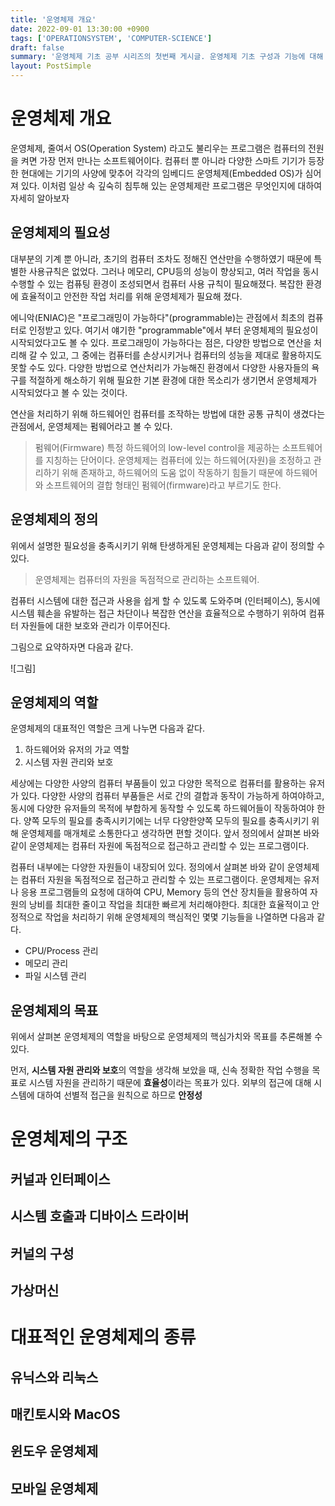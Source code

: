 ```yaml
---
title: '운영체제 개요'
date: 2022-09-01 13:30:00 +0900
tags: ['OPERATIONSYSTEM', 'COMPUTER-SCIENCE']
draft: false
summary: '운영체제 기초 공부 시리즈의 첫번째 게시글. 운영체제 기초 구성과 기능에 대해 설명한 글'
layout: PostSimple
---
```


# 운영체제 개요

운영체제, 줄여서 OS(Operation System) 라고도 불리우는 프로그램은 컴퓨터의 전원을 켜면 가장 먼저 만나는 소프트웨어이다.  컴퓨터 뿐 아니라 다양한 스마트 기기가 등장한 현대에는 기기의 사양에 맞추어 각각의 임베디드 운영체제(Embedded OS)가 심어져 있다. 이처럼 일상 속 깊숙히 침투해 있는 운영체제란 프로그램은 무엇인지에 대하여 자세히 알아보자

## 운영체제의 필요성

대부분의 기계 뿐 아니라, 초기의 컴퓨터 조차도 정해진 연산만을 수행하였기 때문에 특별한 사용규칙은 없었다. 그러나 메모리, CPU등의 성능이 향상되고, 여러 작업을 동시 수행할 수 있는 컴퓨팅 환경이 조성되면서 컴퓨터 사용 규칙이 필요해졌다. 복잡한 환경에 효율적이고 안전한 작업 처리를 위해 운영체제가 필요해 졌다.

에니악(ENIAC)은 "프로그래밍이 가능하다"(programmable)는 관점에서 최초의 컴퓨터로 인정받고 있다. 여기서 얘기한 "programmable"에서 부터 운영체제의 필요성이 시작되었다고도 볼 수 있다. 프로그래밍이 가능하다는 점은, 다양한 방법으로 연산을 처리해 갈 수 있고, 그 중에는 컴퓨터를 손상시키거나 컴퓨터의 성능을 제대로 활용하지도 못할 수도 있다. 다양한 방법으로 연산처리가 가능해진 환경에서 다양한 사용자들의 욕구를 적절하게 해소하기 위해 필요한 기본 환경에 대한 목소리가 생기면서 운영체제가 시작되었다고 볼 수 있는 것이다.

연산을 처리하기 위해 하드웨어인 컴퓨터를 조작하는 방법에 대한 공통 규칙이 생겼다는 관점에서, 운영체제는 펌웨어라고 볼 수 있다.

> 펌웨어(Firmware)
> 특정 하드웨어의 low-level control을 제공하는 소프트웨어를 지칭하는 단어이다. 운영체제는 컴퓨터에 있는 하드웨어(자원)을 조정하고 관리하기 위해 존재하고, 하드웨어의 도움 없이 작동하기 힘들기 때문에 하드웨어와 소프트웨어의 결합 형태인 펌웨어(firmware)라고 부르기도 한다.

## 운영체제의 정의
위에서 설명한 필요성을 충족시키기 위해 탄생하게된 운영체제는 다음과 같이 정의할 수 있다.

> 운영체제는 컴퓨터의 자원을 독점적으로 관리하는 소프트웨어.

컴퓨터 시스템에 대한 접근과 사용을 쉽게 할 수 있도록 도와주며 (인터페이스), 동시에 시스템 훼손을 유발하는 접근 차단이나 복잡한 연산을 효율적으로 수행하기 위하여 컴퓨터 자원들에 대한 보호와 관리가 이루어진다.

그림으로 요약하자면 다음과 같다.

![그림]

## 운영체제의 역할
운영체제의 대표적인 역할은 크게 나누면 다음과 같다.

1. 하드웨어와 유저의 가교 역할
2. 시스템 자원 관리와 보호

세상에는 다양한 사양의 컴퓨터 부품들이 있고 다양한 목적으로 컴퓨터를 활용하는 유저가 있다. 다양한 사양의 컴퓨터 부품들은 서로 간의 결합과 동작이 가능하게 하여야하고, 동시에 다양한 유저들의 목적에 부합하게 동작할 수 있도록 하드웨어들이 작동하여야 한다. 양쪽 모두의 필요를 충족시키기에는 너무 다양한양쪽 모두의 필요를 충족시키기 위해 운영체제를 매개체로 소통한다고 생각하면 편할 것이다. 앞서 정의에서 살펴본 바와 같이 운영체제는 컴퓨터 자원에 독점적으로 접근하고 관리할 수 있는 프로그램이다. 

컴퓨터 내부에는 다양한 자원들이 내장되어 있다. 정의에서 살펴본 바와 같이 운영체제는 컴퓨터 자원을 독점적으로 접근하고 관리할 수 있는 프로그램이다. 운영체제는 유저나 응용 프로그램들의 요청에 대하여 CPU, Memory 등의 연산 장치들을 활용하여 자원의 낭비를 최대한 줄이고 작업을 최대한 빠르게 처리해야한다. 최대한 효율적이고 안정적으로 작업을 처리하기 위해 운영체제의 핵심적인 몇몇 기능들을 나열하면 다음과 같다.

- CPU/Process 관리
- 메모리 관리
- 파일 시스템 관리

## 운영체제의 목표
위에서 살펴본 운영체제의 역할을 바탕으로 운영체제의 핵심가치와 목표를 추론해볼 수 있다.

먼저, **시스템 자원 관리와 보호**의 역할을 생각해 보았을 때, 신속 정확한 작업 수행을 목표로 시스템 자원을 관리하기 때문에 **효율성**이라는 목표가 있다.  외부의 접근에 대해 시스템에 대하여 선별적 접근을 원칙으로 하므로 **안정성**

# 운영체제의 구조

## 커널과 인터페이스

## 시스템 호출과 디바이스 드라이버

## 커널의 구성

## 가상머신

# 대표적인 운영체제의 종류

## 유닉스와 리눅스

## 매킨토시와 MacOS

## 윈도우 운영체제

## 모바일 운영체제